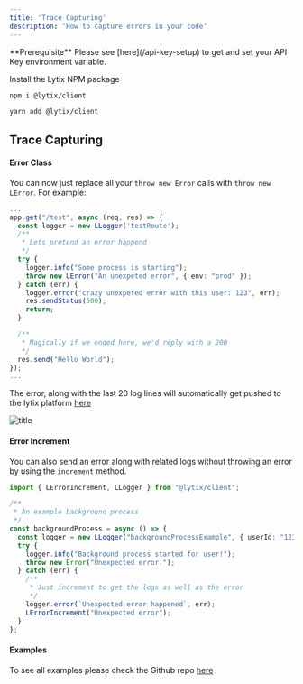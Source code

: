```yaml
---
title: 'Trace Capturing'
description: 'How to capture errors in your code'
---
```


<Info>
  **Prerequisite** Please see [here](/api-key-setup) to get and set your API Key environment variable.
</Info>

Install the Lytix NPM package

<CodeGroup>

```bash npm
npm i @lytix/client
```

```bash yarn
yarn add @lytix/client
```

</CodeGroup>

## Trace Capturing

#### Error Class

You can now just replace all your `throw new Error` calls with `throw new LError`. For example: 

```ts
...
app.get("/test", async (req, res) => {
  const logger = new LLogger('testRoute');
  /**
   * Lets pretend an error happend
   */
  try {
    logger.info("Some process is starting");
    throw new LError("An unexpeted error", { env: "prod" });
  } catch (err) {
    logger.error("crazy unexpeted error with this user: 123", err);
    res.sendStatus(500);
    return;
  }

  /**
   * Magically if we ended here, we'd reply with a 200
   */
  res.send("Hello World");
});
...
```

The error, along with the last 20 log lines will automatically get pushed to the lytix platform [here](https://lab.lytix.co/home/errors)

![title](/images/node-quickstart/LErrorExample.png)

#### Error Increment

You can also send an error along with related logs without throwing an error by using the `increment` method. 

```ts
import { LErrorIncrement, LLogger } from "@lytix/client";

/**
 * An example background process
 */
const backgroundProcess = async () => {
  const logger = new LLogger("backgroundProcessExample", { userId: "123" });
  try {
    logger.info("Background process started for user!");
    throw new Error("Unexpected error!");
  } catch (err) {
    /**
     * Just increment to get the logs as well as the error
     */
    logger.error(`Unexpected error happened`, err);
    LErrorIncrement("Unexpected error");
  }
};
```

#### Examples

To see all examples please check the Github repo [here](https://github.com/Lytix-Labs/lytix-js/tree/master/src/examples)
